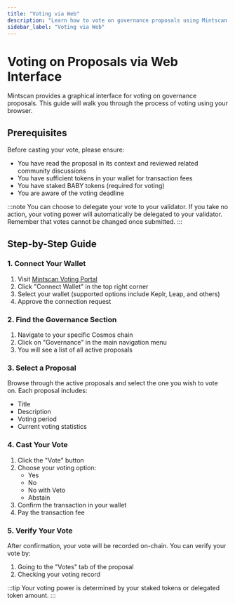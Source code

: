 ```yaml
---
title: "Voting via Web"
description: "Learn how to vote on governance proposals using Mintscan's web interface"
sidebar_label: "Voting via Web"
---
```


# Voting on Proposals via Web Interface

Mintscan provides a graphical interface for voting on governance proposals. This guide will walk you through the process of voting using your browser.

## Prerequisites

Before casting your vote, please ensure:

- You have read the proposal in its context and reviewed related community discussions
- You have sufficient tokens in your wallet for transaction fees
- You have staked BABY tokens (required for voting)
- You are aware of the voting deadline

:::note
You can choose to delegate your vote to your validator. If you take no action, your voting power will automatically be delegated to your validator. Remember that votes cannot be changed once submitted.
:::

## Step-by-Step Guide

### 1. Connect Your Wallet

1. Visit [Mintscan Voting Portal](http://Mintscan.io/wallet/vote)
2. Click "Connect Wallet" in the top right corner
3. Select your wallet (supported options include Keplr, Leap, and others)
4. Approve the connection request

### 2. Find the Governance Section

1. Navigate to your specific Cosmos chain
2. Click on "Governance" in the main navigation menu
3. You will see a list of all active proposals

### 3. Select a Proposal

Browse through the active proposals and select the one you wish to vote on. Each proposal includes:

- Title
- Description
- Voting period
- Current voting statistics

### 4. Cast Your Vote

1. Click the "Vote" button
2. Choose your voting option:
   - Yes
   - No
   - No with Veto
   - Abstain
3. Confirm the transaction in your wallet
4. Pay the transaction fee

### 5. Verify Your Vote

After confirmation, your vote will be recorded on-chain. You can verify your vote by:

1. Going to the "Votes" tab of the proposal
2. Checking your voting record

:::tip
Your voting power is determined by your staked tokens or delegated token amount.
::: 